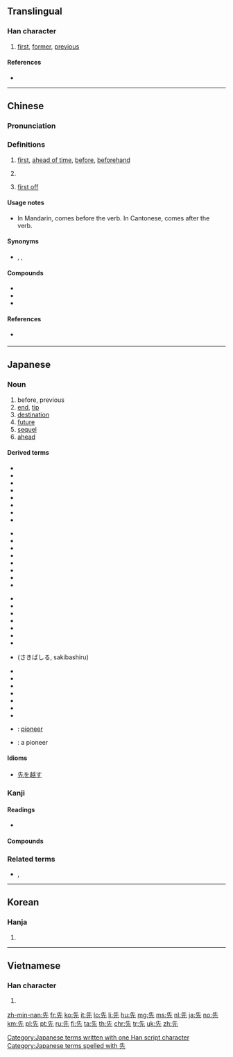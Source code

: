 {{also|失|矢}}
==Translingual==
{{stroke order|strokes=6}}

===Han character===
{{Han char|rn=10|rad=儿|as=04|sn=6|four=24211|canj=HGHU|ids=⿱⺧儿}}

# [[first]], [[former]], [[previous]]

====References====
* {{Han ref|kx=0124.050|dkj=01349|dj=0260.060|hdz=10267.020|uh=5148|ud=20808|bh=A5FD|bd=42493}}

----

==Chinese==
{{zh-forms}}

===Pronunciation===
{{zh-pron
|ma=y
|c=sin1
|g=xien1
|h=pfs=sîn
|j=xie1
|md=sĭng
|mn=seng/sin/sian
|mn_note=seng, sin - vernacular, sian - literary
|mn-t=sing1
|w=1xi san
|mc=y
|oc=y
|ma=zh-xiān.ogg
|cat=a,adv
}}

===Definitions===
{{zh-hanzi}}

# [[first]], [[ahead of time]], [[before]], [[beforehand]]
#: {{zh-x|我 要 先 去 洗手間。|I need to go to the bathroom '''first'''.}}
#: {{zh-x|我 要{jiu3} 去 廁{ci3}所 先。|I need to go to the bathroom '''first'''.|C}}
# {{rfdef|lang=zh}} <!--emphasis?; “only”? =才?-->
#: {{zh-x|佢 瞓 到 而家 先 瞓 醒 覺。|He slept so long that he '''only''' woke up just now.|C}}
#: {{zh-x|你 先 食 一 碗 飯 點 會 夠！|You ate '''only''' one bowl of food; how can that be enough!|C}}
#: {{zh-x|呢{nei1}啲 先 係 唱歌。|''This'' is ''true'' singing.|C}}
#: {{zh-x|你 唔係 頭先 '''先''' 去 咗 咩。|Didn't you '''just''' go?|C}}
# {{lb|zh|Cantonese}} [[first off]]
#: {{zh-x|你 買 咗 未 先？|[[first off|First off]], have you even bought it yet?|C}}

====Usage notes====
* {{gloss|first; beforehand}} In Mandarin, {{lang|zh|先}} comes before the verb. In Cantonese, {{lang|zh|先}} comes after the verb.

====Synonyms====
* {{sense|first}} {{zh-l|首先}}, {{zh-l|最先}}, {{zh-l|第一}}

====Compounds====
* {{zh-l|先鋒|tr=xiānfēng}}
* {{zh-l|先帝|tr=xiāndì}}
* {{zh-l|先生|tr=xiānsheng}}

====References====
* {{qualifier|Min Nan}} {{thcwd|2063}}

----

==Japanese==

===Noun===
{{ja-noun|さき}}

# before, previous
# [[end]], [[tip]]
# [[destination]]
# [[future]]
# [[sequel]]
# [[ahead]]

====Derived terms====
{{top4}}
* {{l|ja|行き先}}
* {{l|ja|生い先}}
* {{l|ja|老い先}}
* {{l|ja|送り先}}
* {{l|ja|お先}}
* {{l|ja|此の先}}
* {{l|ja|差し出し先}}
* {{l|ja|仕入れ先}}
{{mid4}}
* {{l|ja|立ち回り先}}
* {{l|ja|使い先}}
* {{l|ja|勤め先}}
* {{l|ja|問い合わせ先}}
* {{l|ja|嫁ぎ先}}
* {{l|ja|届け先}}
* {{l|ja|取り引き先}}
* {{l|ja|引っ越し先}}
{{mid4}}
* {{l|ja|ペン先}}
* {{l|ja|真っ先}}
* {{l|ja|切っ先}}
* {{l|ja|先んじる}}
* {{l|ja|先んずる}}
* {{l|ja|先借り}}
* {{l|ja|先取り}}
* {{l|ja|先走る}} (さきばしる, sakibashiru)
{{mid4}}
* {{l|ja|先送り}}
* {{l|ja|先買い}}
* {{l|ja|先売り}}
* {{l|ja|先付け}}
* {{l|ja|先払い}}
* {{l|ja|先立つ}}
* {{l|ja|先立てる}}
* {{l|ja|先駆}}: [[pioneer]]
* {{l|ja|先駆者}}: a pioneer
{{bottom}}

====Idioms====
* [[先を越す]]

===Kanji===
{{ja-kanji|grade=1|rs=儿04}}

====Readings====
* {{ja-readings|on=[[せん]] ([[sen]])|kun=[[さき]] ([[saki]]), [[さきんじる]] ([[先んじる]], [[sakinjiru]]), [[まず]] ([[先ず]], [[mazu]])}}

====Compounds====
{{der3
| {{ja-r|宛先|あてさき}}
| {{ja-r|後先|あとさき}}
| {{ja-r|一寸先|いっすんさき}}
| {{ja-r|移転先|いてんさき}}
| {{ja-r|縁先|のきさき}}
| {{ja-r|御先|おさき}}
| {{ja-r|肩先|かたさき}}
| {{ja-r|機先|きせん}}
| {{ja-r|勤務先|きんむさき}}
| {{ja-r|口先|くちさき}}
| {{ja-r|剣先|けんさき}}
| {{ja-r|下馬先|げばさき}}
| {{ja-r|玄関先|げんかんさき}}
| {{ja-r|現先|げんさき}}
| {{ja-r|購入先|こうにゅうさき}}
| {{ja-r|小手先|こてさき}}
| {{ja-r|幸先|さいさき}}
| {{ja-r|先々|さきざき}}, {{ja-r|先先|さきざき}}
| {{ja-r|潮先|しおさき}}
| {{ja-r|指示先|しじさき}}
| {{ja-r|舌先|したさき}}
| {{ja-r|就職先|しゅうそくさき}}
| {{ja-r|宿泊先|しゅくはくさき}}
| {{ja-r|照会先|しょうかいさき}}
| {{ja-r|送付先|そうふさき}}
| {{ja-r|祖先|そせん}}
| {{ja-r|太刀先|たちさき}}
| {{ja-r|旅先|たびさき}}
| {{ja-r|注文先|ちゅうもんさき}}
| {{ja-r|筒先|つつさき}}
| {{ja-r|爪先|つめさき}}
| {{ja-r|手先|てさき}}
| {{ja-r|手羽先|てばさき}}
| {{ja-r|転居先|てんいさき}}
| {{ja-r|転送先|てんそうさき}}
| {{ja-r|転任先|てんにんさき}}
| {{ja-r|出先|でさき}}
| {{ja-r|伝送先|でんそうさき}}
| {{ja-r|得意先|とくいさき}}
| {{ja-r|突先|とっさき}}
| {{ja-r|取引先|とりひきさき}}
| {{ja-r|庭先|にわさき}}
| {{ja-r|軒先|のきさき}}
| {{ja-r|配達先|はいたつさき}}
| {{ja-r|刷毛先|はけさき}}
| {{ja-r|刃先|はさき}}
| {{ja-r|鼻先|はなさき}}
| {{ja-r|春先|はるさき}}
| {{ja-r|火先|ほさき}}
| {{ja-r|一足先|ひとあしさき}}
| {{ja-r|筆先|ふでさき}}
| {{ja-r|舳先|へさき}}
| {{ja-r|奉公先|ほうこうさき}}
| {{ja-r|矛先|ほこさき}}
| {{ja-r|穂先|ほさき}}
| {{ja-r|水先|みずさき}}
| {{ja-r|店先|みせさき}}
| {{ja-r|胸先|むなさき}}
| {{ja-r|目先|めさき}}
| {{ja-r|矢先|やさき}}
| {{ja-r|槍先|やりさき}}
| {{ja-r|優先|ゆうせん}}
| {{ja-r|指先|ゆびさき}}
| {{ja-r|旅行先|りょこうさき}}
| {{ja-r|連絡先|れんらくさき}}
| {{ja-r|帥先|そっせん}}, {{ja-r|卒先|そっせん}}, {{ja-r|率先|そっせん}}
| {{ja-r|一先|ひとまず}}
| {{ja-r|先頃|さきごろ}}
| {{ja-r|先安|さきやす}}
| {{ja-r|先鋭|せんえい}}
| {{ja-r|先王|せんのう}}
| {{ja-r|先回|せんかい}}
| {{ja-r|先覚|せんかく}}
| {{ja-r|先学|せんがく}}
| {{ja-r|先議|せんぎ}}
| {{ja-r|先客|せんきゃく}}
| {{ja-r|先金|さきがね}}
| {{ja-r|先駆|せんく}}
| {{ja-r|先君|せんくん}}
| {{ja-r|鋭先形|えいせんけい}}
| {{ja-r|先決|せんけつ}}
| {{ja-r|先月|せんげつ}}
| {{ja-r|先見|せんけん}}
| {{ja-r|先賢|せんけん}}
| {{ja-r|先遣|せんけん}}
| {{ja-r|先験的|せんけんてき}}
| {{ja-r|先古|せんこ}}
| {{ja-r|先口|せんこう}}
| {{ja-r|先攻|せんこう}}
| {{ja-r|先皇|せんのう}}
| {{ja-r|先考|せんこう}}
| {{ja-r|先行|せんこう}}
| {{ja-r|先高|せんこう}}
| {{ja-r|先刻|せんこく}}
| {{ja-r|先妻|せんさい}}
| {{ja-r|先細|せんさい}}
| {{ja-r|先在|せんざい}}
| {{ja-r|先山|せんざん}}
| {{ja-r|先史|せんし}}
| {{ja-r|先師|せんし}}
| {{ja-r|先主|せんしゅ}}
| {{ja-r|先取|せんしゅ}}
| {{ja-r|先手|せんて}}
| {{ja-r|先蹴|せんしゅう}}
| {{ja-r|先週|せんしゅう}}
| {{ja-r|先住|せんじゅう}}
| {{ja-r|先述|せんじゅつ}}
| {{ja-r|先勝|せんしょう}}
| {{ja-r|先進|せんしん}}
| {{ja-r|先人|せんじん}}
| {{ja-r|先陣|せんじん}}
| {{ja-r|先制|せんせい}}
| {{ja-r|先生|せんせい}}
| {{ja-r|先聖|せんせい}}
| {{ja-r|先祖|せんぞ}}
| {{ja-r|先太|さきぶと}}
| {{ja-r|先代|せんだい}}
| {{ja-r|先達|せんだつ}}
| {{ja-r|先端|せんたん}}
| {{ja-r|先知|せんち}}
| {{ja-r|先着|せんちゃく}}
| {{ja-r|先帝|せんのう}}
| {{ja-r|先程|さきほど}}
| {{ja-r|先哲|せんてつ}}
| {{ja-r|先天|せんてん}}
| {{ja-r|先登|せんとう}}, {{ja-r|先頭|せんとう}}
| {{ja-r|先途|せんど}}
| {{ja-r|先度|せんど}}
| {{ja-r|先塔|せんとう}}
| {{ja-r|先投|せんとう}}
| {{ja-r|先導|せんどう}}
| {{ja-r|先日|せんじつ}}
| {{ja-r|先入|せんにゅ}}
| {{ja-r|先任|せんにん}}
| {{ja-r|先年|せんねん}}
| {{ja-r|先輩|せんぱい}}
| {{ja-r|先発|せんぱつ}}
| {{ja-r|先般|せんぱん}}
| {{ja-r|先番|せんばん}}
| {{ja-r|先非|せんぴ}}
| {{ja-r|先夫|せんぷ}}
| {{ja-r|先婦|せんぷ}}
| {{ja-r|先父|せんぷ}}
| {{ja-r|先負|せんぶ}}
| {{ja-r|先物|さきもの}}
| {{ja-r|先兵|せんぺい}}
| {{ja-r|先便|せんべん}}
| {{ja-r|先鞭|せんべん}}
| {{ja-r|先方|せんぽう}}
| {{ja-r|先鋒|せんぽう}}
| {{ja-r|先棒|さきぼう}}
| {{ja-r|先務|せんむ}}
| {{ja-r|先夜|せんや}}
| {{ja-r|先役|せんやく}}
| {{ja-r|先約|せんやく}}
| {{ja-r|先様|せんさま}}
| {{ja-r|先隣|さきどなり}}
| {{ja-r|先例|せんれい}}
| {{ja-r|先妣|せんぴ}}
| {{ja-r|先伝言|せんでんごん}}: [[herald]]
}}

===Related terms===
* {{ja-r|先達て|せんだって}}, {{ja-r|先だって|せんだって}}

[[Category:Japanese terms written with one Han script character]]
[[Category:Japanese terms spelled with 先]]

----

==Korean==

===Hanja===
{{ko-hanja|hangeul=선|eumhun=먼저|ehrv=meonjeo|ehmr=mŏnjŏ|ehy=mence}}

# {{defn|lang=ko|sort=儿04}}

----

==Vietnamese==

===Han character===
{{vi-hantu|[[tiên]], [[ten]], [[teng]]|rs=儿04}}

# {{defn|lang=vi|sort=儿04}}

[[zh-min-nan:先]]
[[fr:先]]
[[ko:先]]
[[it:先]]
[[lo:先]]
[[li:先]]
[[hu:先]]
[[mg:先]]
[[ms:先]]
[[nl:先]]
[[ja:先]]
[[no:先]]
[[km:先]]
[[pl:先]]
[[pt:先]]
[[ru:先]]
[[fi:先]]
[[ta:先]]
[[th:先]]
[[chr:先]]
[[tr:先]]
[[uk:先]]
[[zh:先]]